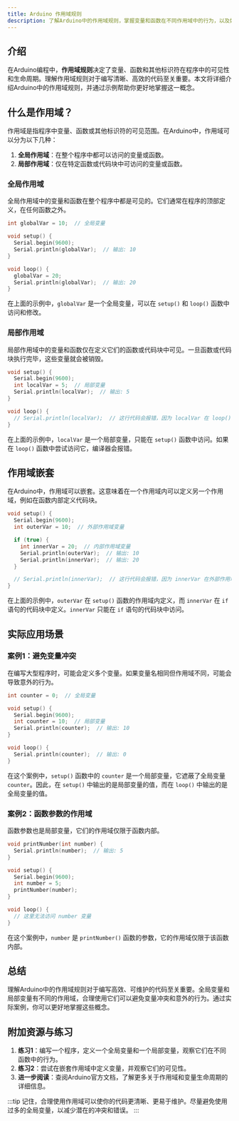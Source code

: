 ```yaml
---
title: Arduino 作用域规则
description: 了解Arduino中的作用域规则，掌握变量和函数在不同作用域中的行为，以及如何避免常见错误。
---
```


## 介绍

在Arduino编程中，**作用域规则**决定了变量、函数和其他标识符在程序中的可见性和生命周期。理解作用域规则对于编写清晰、高效的代码至关重要。本文将详细介绍Arduino中的作用域规则，并通过示例帮助你更好地掌握这一概念。

## 什么是作用域？

作用域是指程序中变量、函数或其他标识符的可见范围。在Arduino中，作用域可以分为以下几种：

1. **全局作用域**：在整个程序中都可以访问的变量或函数。
2. **局部作用域**：仅在特定函数或代码块中可访问的变量或函数。

### 全局作用域

全局作用域中的变量和函数在整个程序中都是可见的。它们通常在程序的顶部定义，在任何函数之外。

```cpp
int globalVar = 10;  // 全局变量

void setup() {
  Serial.begin(9600);
  Serial.println(globalVar);  // 输出: 10
}

void loop() {
  globalVar = 20;
  Serial.println(globalVar);  // 输出: 20
}
```

在上面的示例中，`globalVar` 是一个全局变量，可以在 `setup()` 和 `loop()` 函数中访问和修改。

### 局部作用域

局部作用域中的变量和函数仅在定义它们的函数或代码块中可见。一旦函数或代码块执行完毕，这些变量就会被销毁。

```cpp
void setup() {
  Serial.begin(9600);
  int localVar = 5;  // 局部变量
  Serial.println(localVar);  // 输出: 5
}

void loop() {
  // Serial.println(localVar);  // 这行代码会报错，因为 localVar 在 loop() 中不可见
}
```

在上面的示例中，`localVar` 是一个局部变量，只能在 `setup()` 函数中访问。如果在 `loop()` 函数中尝试访问它，编译器会报错。

## 作用域嵌套

在Arduino中，作用域可以嵌套。这意味着在一个作用域内可以定义另一个作用域，例如在函数内部定义代码块。

```cpp
void setup() {
  Serial.begin(9600);
  int outerVar = 10;  // 外部作用域变量

  if (true) {
    int innerVar = 20;  // 内部作用域变量
    Serial.println(outerVar);  // 输出: 10
    Serial.println(innerVar);  // 输出: 20
  }

  // Serial.println(innerVar);  // 这行代码会报错，因为 innerVar 在外部作用域中不可见
}
```

在上面的示例中，`outerVar` 在 `setup()` 函数的作用域内定义，而 `innerVar` 在 `if` 语句的代码块中定义。`innerVar` 只能在 `if` 语句的代码块中访问。

## 实际应用场景

### 案例1：避免变量冲突

在编写大型程序时，可能会定义多个变量。如果变量名相同但作用域不同，可能会导致意外的行为。

```cpp
int counter = 0;  // 全局变量

void setup() {
  Serial.begin(9600);
  int counter = 10;  // 局部变量
  Serial.println(counter);  // 输出: 10
}

void loop() {
  Serial.println(counter);  // 输出: 0
}
```

在这个案例中，`setup()` 函数中的 `counter` 是一个局部变量，它遮蔽了全局变量 `counter`。因此，在 `setup()` 中输出的是局部变量的值，而在 `loop()` 中输出的是全局变量的值。

### 案例2：函数参数的作用域

函数参数也是局部变量，它们的作用域仅限于函数内部。

```cpp
void printNumber(int number) {
  Serial.println(number);  // 输出: 5
}

void setup() {
  Serial.begin(9600);
  int number = 5;
  printNumber(number);
}

void loop() {
  // 这里无法访问 number 变量
}
```

在这个案例中，`number` 是 `printNumber()` 函数的参数，它的作用域仅限于该函数内部。

## 总结

理解Arduino中的作用域规则对于编写高效、可维护的代码至关重要。全局变量和局部变量有不同的作用域，合理使用它们可以避免变量冲突和意外的行为。通过实际案例，你可以更好地掌握这些概念。

## 附加资源与练习

1. **练习1**：编写一个程序，定义一个全局变量和一个局部变量，观察它们在不同函数中的行为。
2. **练习2**：尝试在嵌套作用域中定义变量，并观察它们的可见性。
3. **进一步阅读**：查阅Arduino官方文档，了解更多关于作用域和变量生命周期的详细信息。

:::tip
记住，合理使用作用域可以使你的代码更清晰、更易于维护。尽量避免使用过多的全局变量，以减少潜在的冲突和错误。
:::